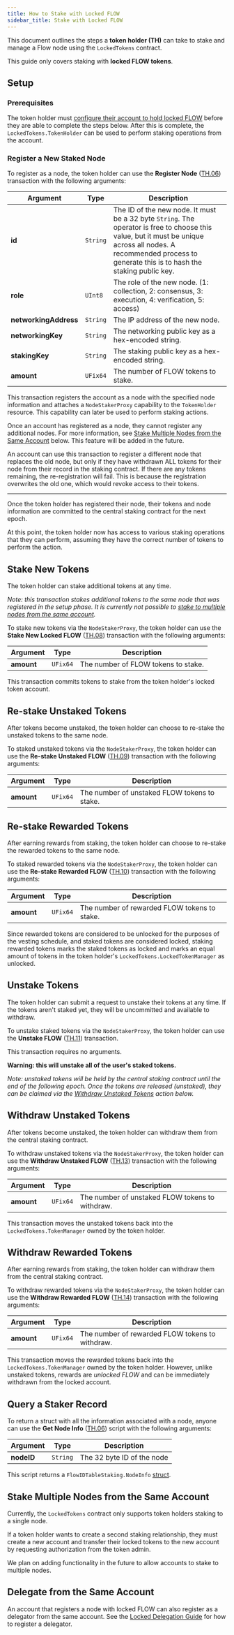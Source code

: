 ```yaml
---
title: How to Stake with Locked FLOW
sidebar_title: Stake with Locked FLOW
---
```


This document outlines the steps a **token holder (TH)** can take to stake and manage 
a Flow node using the `LockedTokens` contract.

<Callout type="warning">

This guide only covers staking with **locked FLOW tokens**.
</Callout>

## Setup

### Prerequisites

The token holder must [configure their account to hold locked FLOW](/staking/locked-staking-guide/) 
before they are able to complete the steps below. After this is complete, 
the `LockedTokens.TokenHolder` can be used to perform staking operations from the account.

### Register a New Staked Node

To register as a node, the token holder can use the **Register Node** ([TH.06](/core-contracts/locked-tokens/#token-holder))
transaction with the following arguments:

| Argument              | Type     | Description |
|-----------------------|----------|-------------|
| **id**                | `String` | The ID of the new node. It must be a 32 byte `String`. The operator is free to choose this value, but it must be unique across all nodes. A recommended process to generate this is to hash the staking public key. |
| **role**              | `UInt8`  | The role of the new node. (1: collection, 2: consensus, 3: execution, 4: verification, 5: access) |
| **networkingAddress** | `String` | The IP address of the new node. |
| **networkingKey**     | `String` | The networking public key as a hex-encoded string. |
| **stakingKey**        | `String` | The staking public key as a hex-encoded string. |
| **amount**            | `UFix64` | The number of FLOW tokens to stake. |

This transaction registers the account as a node with the specified node information
and attaches a `NodeStakerProxy` capability to the `TokenHolder` resource. 
This capability can later be used to perform staking actions.

Once an account has registered as a node, they cannot register any additional nodes. 
For more information, see [Stake Multiple Nodes from the Same Account](#stake-multiple-nodes-from-the-same-account) below.
This feature will be added in the future.

An account can use this transaction to register a different node that replaces the old node, but only if they have withdrawn
ALL tokens for their node from their record in the staking contract. If there are any tokens remaining,
the re-registration will fail. This is because the registration overwrites the old one, which would revoke access to their tokens.

---

Once the token holder has registered their node,
their tokens and node information are committed to the central staking contract for the next epoch.

At this point, the token holder now has access to various staking operations that they can perform,
assuming they have the correct number of tokens to perform the action.

## Stake New Tokens

The token holder can stake additional tokens at any time.

_Note: this transaction stakes additional tokens to the same node that was registered in the setup phase.
It is currently not possible to [stake to multiple nodes from the same account](#stake-multiple-nodes-from-the-same-account)._

To stake new tokens via the `NodeStakerProxy`,
the token holder can use the **Stake New Locked FLOW** ([TH.08](/core-contracts/locked-tokens/#token-holder)) 
transaction with the following arguments:

| Argument   | Type     | Description |
|------------|----------|-------------|
| **amount** | `UFix64` | The number of FLOW tokens to stake. |

This transaction commits tokens to stake from the token holder's locked token account.

## Re-stake Unstaked Tokens

After tokens become unstaked, the token holder can choose to re-stake the unstaked tokens to the same node.

To staked unstaked tokens via the `NodeStakerProxy`, 
the token holder can use the **Re-stake Unstaked FLOW** ([TH.09](/core-contracts/locked-tokens/#token-holder)) 
transaction with the following arguments:

| Argument   | Type     | Description |
|------------|----------|-------------|
| **amount** | `UFix64` | The number of unstaked FLOW tokens to stake. |

## Re-stake Rewarded Tokens

After earning rewards from staking, the token holder can choose to re-stake the rewarded tokens to the same node.

To staked rewarded tokens via the `NodeStakerProxy`, 
the token holder can use the **Re-stake Rewarded FLOW** ([TH.10](/core-contracts/locked-tokens/#token-holder)) 
transaction with the following arguments:

| Argument   | Type     | Description |
|------------|----------|-------------|
| **amount** | `UFix64` | The number of rewarded FLOW tokens to stake. |

Since rewarded tokens are considered to be unlocked for the purposes of the vesting schedule,
and staked tokens are considered locked, staking rewarded tokens marks the staked tokens as locked
and marks an equal amount of tokens in the token holder's `LockedTokens.LockedTokenManager` as unlocked.

## Unstake Tokens

The token holder can submit a request to unstake their tokens at any time.
If the tokens aren't staked yet, they will be uncommitted and available to withdraw.

To unstake staked tokens via the `NodeStakerProxy`, the token holder can use 
the **Unstake FLOW** ([TH.11](/core-contracts/locked-tokens/#token-holder)) transaction.

This transaction requires no arguments.

**Warning: this will unstake all of the user's staked tokens.**

_Note: unstaked tokens will be held by the central staking contract until the end of the following epoch. 
Once the tokens are released (unstaked), they can be claimed via the 
[Withdraw Unstaked Tokens](#withdraw-unstaked-tokens) action below._

## Withdraw Unstaked Tokens

After tokens become unstaked, the token holder can withdraw them from the central staking contract.

To withdraw unstaked tokens via the `NodeStakerProxy`, 
the token holder can use the **Withdraw Unstaked FLOW** ([TH.13](/core-contracts/locked-tokens/#token-holder)) 
transaction with the following arguments:

| Argument   | Type     | Description |
|------------|----------|-------------|
| **amount** | `UFix64` | The number of unstaked FLOW tokens to withdraw. |

This transaction moves the unstaked tokens back into the `LockedTokens.TokenManager` owned by the token holder.

## Withdraw Rewarded Tokens

After earning rewards from staking, the token holder can withdraw them from the central staking contract.

To withdraw rewarded tokens via the `NodeStakerProxy`, 
the token holder can use the **Withdraw Rewarded FLOW** ([TH.14](/core-contracts/locked-tokens/#token-holder)) 
transaction with the following arguments:

| Argument   | Type     | Description |
|------------|----------|-------------|
| **amount** | `UFix64` | The number of rewarded FLOW tokens to withdraw. |

This transaction moves the rewarded tokens back into the `LockedTokens.TokenManager` owned by the token holder. 
However, unlike unstaked tokens, rewards are _unlocked FLOW_ and can be immediately withdrawn from the locked account.

## Query a Staker Record

To return a struct with all the information associated with a node, anyone
can use the **Get Node Info** ([TH.06](/core-contracts/locked-tokens/#token-holder)) script with the following arguments:

| Argument   | Type     | Description |
|------------|----------|-------------|
| **nodeID** | `String` | The 32 byte ID of the node |

This script returns a `FlowIDTableStaking.NodeInfo` [struct](https://github.com/onflow/flow-core-contracts/blob/master/contracts/FlowIDTableStaking.cdc#L264).

## Stake Multiple Nodes from the Same Account

Currently, the `LockedTokens` contract only supports token holders staking to a single node.

If a token holder wants to create a second staking relationship, they must create a new account
and transfer their locked tokens to the new account by requesting authorization from the token admin.

We plan on adding functionality in the future to allow accounts to stake to multiple nodes.

## Delegate from the Same Account

An account that registers a node with locked FLOW can also register as a delegator from the same account. 
See the [Locked Delegation Guide](../locked-delegation-guide) for how to register a delegator.
